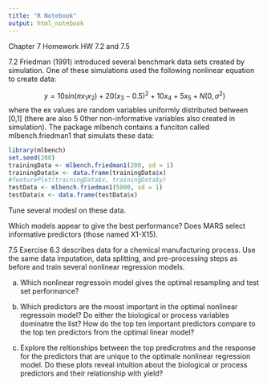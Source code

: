 ```yaml
---
title: "R Notebook"
output: html_notebook
---
```


Chapter 7 Homework HW 7.2 and 7.5

7.2 Friedman (1991) introduced several benchmark data sets created by simulation. One of these simulations used the following nonlinear equation to create data:

$$y = 10sin(\pi x_1 x_2) + 20(x_3 -0.5)^2+10x_4 +5x_5 + N(0,\sigma^2)$$
where the ex values are random variables uniformly distributed between [0,1] (there are also 5 0ther non-informative variables also created in simulation). The package mlbench contains a funciton called mlbench.friedman1 that simulats these data:

```r
library(mlbench)
set.seed(200)
trainingData <- mlbench.friedman1(200, sd = 1)
trainingData$x <- data.frame(trainingData$x)
#featurePlot(trainingData$x, trainingData$y)
testData <- mlbench.friedman1(5000, sd = 1)
testData$x <- data.frame(testData$x)
```

Tune several modesl on these data.

Which models appear to give the best performance? Does MARS select informative predictors (those named X1-X15).

7.5 Exercise 6.3 describes data for a chemical manufacturing process. Use the same data imputation, data splitting, and pre-processing steps as before and train several nonlinear regression models.

a. Which nonlinear regressoin model gives the optimal resampling and test set performance?

b. Which predictors are the moost important in the optimal nonlinear regressoin model? Do either the biological or process variables dominatre the list? How do the top ten important predictors compare to the top ten predictors from the optimal linear model?

c. Explore the reltionships between the top predicrotres and the response for the predictors that are unique to the optimale nonlinear regression model. Do these plots reveal intuition about the biological or process predictors and their relationship with yield? 
